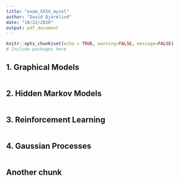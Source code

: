 ```yaml
---
title: "exam_XXSX_mysol"
author: "David Björelind"
date: "10/22/2020"
output: pdf_document
---
```


```r
knitr::opts_chunk$set(echo = TRUE, warning=FALSE, message=FALSE)
# Include packages here
```

## 1. Graphical Models
```r

```

## 2. Hidden Markov Models
```r

```

## 3. Reinforcement Learning
```r

```

## 4. Gaussian Processes
```r

```

## Another chunk
```r

```